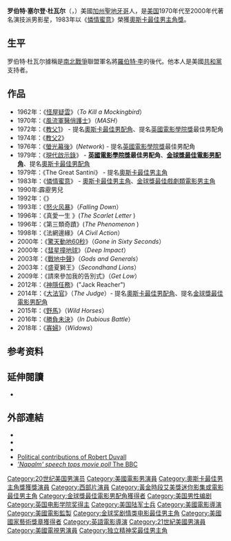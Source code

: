 {{NoteTA
|G1=Movie
|T=zh-hans:罗伯特·杜瓦尔;zh-hant:罗伯特·杜瓦尔;zh-cn:罗伯特·杜瓦尔;zh-tw:勞勃·杜瓦;zh-hk:羅拔·杜華;zh-mo:羅拔·杜華;
|1=zh-hans:罗伯特·杜瓦尔;zh-hant:罗伯特·杜瓦尔;zh-cn:罗伯特·杜瓦尔;zh-tw:勞勃·杜瓦;zh-hk:羅拔·杜華;zh-mo:羅拔·杜華;
|2=zh-hans:杜瓦尔;zh-hant:杜瓦尔;zh-cn:杜瓦尔;zh-tw:杜瓦;zh-hk:杜華;zh-mo:杜華;
|3=zh-hans:罗伯特;zh-hant:罗伯特;zh-cn:罗伯特;zh-tw:勞勃;zh-hk:羅拔;zh-mo:羅拔;
}}
{{藝人
| name       = 罗伯特·杜瓦尔<br />{{lang|en|Robert Duvall}}
| type       = 男演員
| image      = Robert Duvall by David Shankbone cropped.jpg
| birthdate  = {{birth date and age|1931|1|5}}
| location   = {{USA}}[[加利福尼亞州|加利福尼亞州]][[聖地牙哥_(加利福尼亞州)|聖地牙哥]]
| birthname  = {{lang|en|Robert Selden Duvall}}
| occupation = [[演員|演員]]
| spouse     = {{nowrap|Barbara Benjamin (12/31/1964 - 1975)}}<br />{{nowrap|Gail Youngs (9/22/1982 - 1986)}}<br />{{nowrap|Sharon Brophy (5/2/1991 - 1996)}}<br />{{nowrap|Luciana Pedraza (10/6/2004 - present)}}
| academyawards = '''[[奧斯卡最佳男主角獎|最佳男主角]]'''<br />1983年 《[[憐情蜜意|憐情蜜意]]》
| baftaawards   = '''[[英國電影學院獎最佳男配角|最佳男配角]]''' <br />1979年 《[[現代啟示錄|現代啟示錄]]》
| goldenglobeawards = '''[[金球獎最佳電影男配角|最佳電影男配角]]'''<br />1979年 《[[現代啟示錄|現代啟示錄]]》<br /> '''[[金球獎最佳戲劇類電影男主角|最佳戲劇類電影男主角]]'''<br />1983年 《[[憐情蜜意|憐情蜜意]]》 <br /> '''最佳迷你影集及電視電影男主角'''<br />1989年 《Lonesome Dove》<br />1992年 《Stalin》
| sagawards         = '''[[美國演員工會獎最佳男配角|最佳男配角]]'''<br />1998年 《[[禁止的真相|禁止的真相]]》
| emmyawards        = '''最佳迷你影集及電視電影男主角'''<br />2007年 《Broken Trail》 <br> '''最佳迷你影集'''<br>2007年 《Broken Trail》
}}
{{中文譯名
| english   = Robert Duvall
| putonghua = 罗伯特·杜瓦尔
| taiwan    = 勞勃·杜瓦
| hongkong  = 羅拔·杜華
}}
'''罗伯特·塞尔登·杜瓦尔'''（{{lang-en|Robert Selden Duvall}}，{{bd|1931年|1月5日||}}）美國[[加州|加州]][[聖地牙哥_(加利福尼亞州)|聖地牙哥]]人，是[[美国|美国]]1970年代至2000年代著名演技派男影星，1983年以《[[憐情蜜意|憐情蜜意]]》榮獲[[奧斯卡最佳男主角獎|奧斯卡最佳男主角獎]]。

==生平==
罗伯特·杜瓦尔據稱是[[南北戰爭|南北戰爭]]聯盟軍名將[[羅伯特·李|羅伯特·李]]的後代。他本人是美國[[共和黨_(美國)|共和黨]]支持者。

==作品==
*1962年：《[[怪屋疑雲|怪屋疑雲]]》（''To Kill a Mockingbird''）
*1970年：《[[風流軍醫俏護士|風流軍醫俏護士]]》（''MASH''）
*1972年：《[[教父_(電影)|教父1]]》 - 提名[[奧斯卡最佳男配角|奧斯卡最佳男配角]]、提名[[英國電影學院獎|英國電影學院獎]]最佳男配角
*1974年：《[[教父2|教父2]]》 
*1976年：《[[螢光幕後|螢光幕後]]》(''Network'') - 提名[[英國電影學院獎|英國電影學院獎]]最佳男配角
*1979年：《[[現代啟示錄|現代啟示錄]]》 - '''[[英國電影學院獎|英國電影學院獎]]最佳男配角'''、'''[[金球獎最佳電影男配角|金球獎最佳電影男配角]]'''、提名[[奧斯卡最佳男配角|奧斯卡最佳男配角]]
*1979年：《The Great Santini》 - 提名[[奧斯卡最佳男主角|奧斯卡最佳男主角]]
*1983年：《[[憐情蜜意|憐情蜜意]]》 - [[奧斯卡最佳男主角|奧斯卡最佳男主角]]、[[金球獎最佳戲劇類電影男主角|金球獎最佳戲劇類電影男主角]]
*1990年:霹靂男兒
*1992年：《{{translink|en|Stalin (1992 film)|紅潮怒吼}}》
*1993年：《[[怒火风暴|怒火风暴]]》（''Falling Down''）
*1996年：《真愛一生 》(''The Scarlet Letter'' )
*1996年：《第三類奇蹟》(''The Phenomenon'' )
*1998年：《法網邊緣》（''A Civil Action''）
*2000年：《[[驚天動地60秒|驚天動地60秒]]》（''Gone in Sixty Seconds''）
*2000年：《[[彗星撞地球|彗星撞地球]]》（''Deep Impact''）
*2003年：《[[戰地中聲|戰地中聲]]》（''Gods and Generals''）
*2003年：《盛夏獅王》（''Secondhand Lions''）
*2009年：《請來參加我的告別式》（''Get Low''）
*2012年：《[[神隱任務|神隱任務]]》("Jack Reacher")
*2014年：《[[大法官_(電影)|大法官]]》（''The Judge''）- 提名[[奧斯卡最佳男配角|奧斯卡最佳男配角]]、提名[[金球獎最佳電影男配角|金球獎最佳電影男配角]]
*2015年：《[[野馬_(2015年電影)|野馬]]》（''Wild Horses''）
*2016年：《[[勝負未決|勝負未決]]》（''In Dubious Battle''）
*2018年：《[[寡婦_(電影)|寡婦]]》（''Widows''）

== 参考资料 ==
{{reflist|35em}}

==延伸閱讀==
{{refbegin}}
*{{cite book| first = Elaine | last = Mancin | first2 = Nicholas, ed. | last2= Thomas | title = Duvall, Robert | work = International Dictionary of Films and Filmmakers: Actors and Actresses | publisher = St. James Press | year= 1992 | pages= 313–315}}
{{refend}}

==外部連結==
{{commons|Robert Duvall}}
* {{IMDb name|380}}
* {{IBDB name}}
* {{iobdb|27252}}
* [https://web.archive.org/web/20080221023630/http://www.newsmeat.com/celebrity_political_donations/Robert_Duvall.php Political contributions of Robert Duvall]
* [http://news.bbc.co.uk/1/hi/entertainment/film/3362603.stm '''Napalm' speech tops movie poll'' The BBC] {{Wayback|url=http://news.bbc.co.uk/1/hi/entertainment/film/3362603.stm |date=20071018145336 }}

{{奥斯卡最佳男主角奖}}
{{美國演員工會獎最佳男配角}}
{{英國電影學院獎最佳男配角}}
{{金球獎最佳戲劇類電影男主角}}
{{金球獎最佳電影男配角}}
{{金球奖限定剧电视电影最佳男主角}}
{{獨立精神獎最佳男主角獎}}
{{國家影評人協會獎最佳男主角}}
{{紐約影評人協會獎最佳男主角}}
{{洛杉磯影評人協會獎最佳男主角}}
{{黃金時段艾美獎迷你影集或電視電影最佳男主角}}
{{独立精神奖最佳导演奖}}
{{Authority control}}
{{DEFAULTSORT:Duvall, Robert}}
[[Category:20世纪美国男演员|Category:20世纪美国男演员]]
[[Category:美國電影男演員|Category:美國電影男演員]]
[[Category:奧斯卡最佳男主角獎獲獎演員|Category:奧斯卡最佳男主角獎獲獎演員]]
[[Category:西部片演員|Category:西部片演員]]
[[Category:黃金時段艾美獎迷你影集或電影最佳男主角|Category:黃金時段艾美獎迷你影集或電影最佳男主角]]
[[Category:金球獎最佳電影男配角獲得者|Category:金球獎最佳電影男配角獲得者]]
[[Category:美国男性编剧|Category:美国男性编剧]]
[[Category:英国电影学院奖得主|Category:英国电影学院奖得主]]
[[Category:美国陆军士兵|Category:美国陆军士兵]]
[[Category:美國電影導演|Category:美國電影導演]]
[[Category:美國電影監製|Category:美國電影監製]]
[[Category:金球奖剧情类电影最佳男主角|Category:金球奖剧情类电影最佳男主角]]
[[Category:美國國家藝術獎章獲得者|Category:美國國家藝術獎章獲得者]]
[[Category:英語電影導演|Category:英語電影導演]]
[[Category:21世紀美國男演員|Category:21世紀美國男演員]]
[[Category:美國電視男演員|Category:美國電視男演員]]
[[Category:独立精神奖最佳男主角|Category:独立精神奖最佳男主角]]